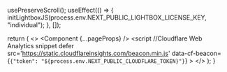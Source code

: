 
  usePreserveScroll();
  useEffect(() => {
    initLightboxJS(process.env.NEXT_PUBLIC_LIGHTBOX_LICENSE_KEY, "individual");
  }, []);

  return (
    <>
      <Analytics />
      <SpeedInsights />
      <Component {...pageProps} />
      <script //Cloudflare Web Analytics snippet
        defer
        src='https://static.cloudflareinsights.com/beacon.min.js'
        data-cf-beacon={`{"token": "${process.env.NEXT_PUBLIC_CLOUDFLARE_TOKEN}"}`}
      ></script>
    </>
  );
}